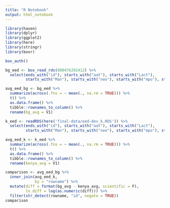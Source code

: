 ```yaml
---
title: "R Notebook"
output: html_notebook
---
```


```r
library(haven)
library(dplyr)
library(ggplot2)
library(here)
library(stringr)
library(boxr)

box_auth()
```


```r
bg_eed <- box_read_rds(880476292412) %>% 
  select(ends_with("id"), starts_with("aat"), starts_with("Lact"), 
         starts_with("Man"), starts_with("neo"), starts_with("mpo"), starts_with("reg"))
```
```r
avg_eed_bg <- bg_eed %>% 
  summarize(across(.fns = ~ mean(., na.rm = TRUE))) %>% 
  t() %>% 
  as.data.frame() %>% 
  tibble::rownames_to_column() %>% 
  rename(bg_avg = V1)
```

```r
k_eed <- readRDS(here('final-data/eed-dev_k.RDS')) %>% 
  select(ends_with("id"), starts_with("aat"), starts_with("Lact"), 
         starts_with("Man"), starts_with("neo"), starts_with("mpo"), starts_with("reg"))
```

```r
avg_eed_k <- k_eed %>% 
  summarize(across(.fns = ~ mean(., na.rm = TRUE))) %>% 
  t() %>% 
  as.data.frame() %>% 
  tibble::rownames_to_column() %>% 
  rename(kenya_avg = V1)
```

```r
comparison <- avg_eed_bg %>% 
  inner_join(avg_eed_k,
             by = "rowname") %>% 
  mutate(diff = format(bg_avg - kenya_avg, scientific = F),
         ln_diff = log(as.numeric(diff))) %>% 
  filter(str_detect(rowname, "id", negate = TRUE))
comparison
```

